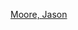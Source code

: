 {{navbox
|name = 贾森·穆尔
|title = {{tsl|en|Jason Moore (director)||傑森·摩爾}}執導的電影
|state = {{{state|autocollapse}}}
|listclass = hlist
|group1 =
|list1 = 
* 《[[歌喉讚]]》 (2012)
* 《[[瞎趴姊妹]]》 (2015)
}}<noinclude>
{{collapsible option}}
[[Category:美国电影导演模板|Moore, Jason]]
</noinclude>
